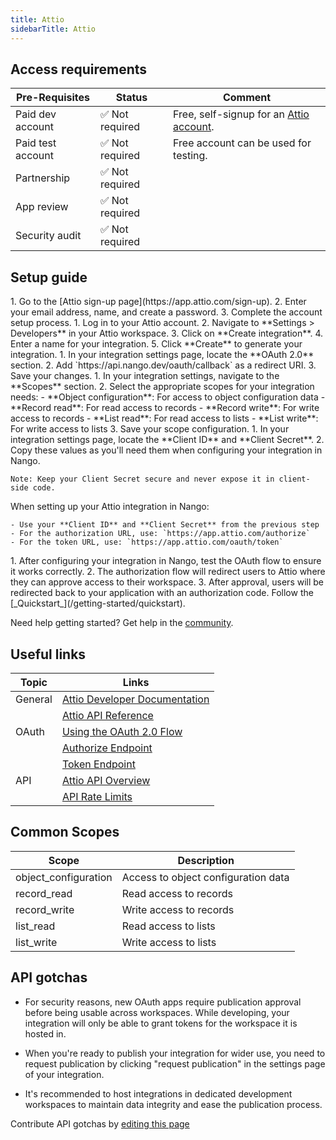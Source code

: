 ```yaml
---
title: Attio
sidebarTitle: Attio
---
```



<Overview />
<PreBuiltTooling />
<PreBuiltUseCases />

## Access requirements
| Pre-Requisites | Status | Comment|
| - | - | - |
| Paid dev account | ✅ Not required | Free, self-signup for an [Attio account](https://app.attio.com/sign-up). |
| Paid test account | ✅ Not required | Free account can be used for testing. |
| Partnership | ✅ Not required | |
| App review | ✅ Not required | |
| Security audit | ✅ Not required | |


## Setup guide

<Steps>
  <Step title="Create an Attio account">
    1. Go to the [Attio sign-up page](https://app.attio.com/sign-up).
    2. Enter your email address, name, and create a password.
    3. Complete the account setup process.
  </Step>
  <Step title="Create a new integration">
    1. Log in to your Attio account.
    2. Navigate to **Settings > Developers** in your Attio workspace.
    3. Click on **Create integration**.
    4. Enter a name for your integration.
    5. Click **Create** to generate your integration.
  </Step>
  <Step title="Configure OAuth settings">
    1. In your integration settings page, locate the **OAuth 2.0** section.
    2. Add `https://api.nango.dev/oauth/callback` as a redirect URI.
    3. Save your changes.
  </Step>
  <Step title="Configure integration scopes">
    1. In your integration settings, navigate to the **Scopes** section.
    2. Select the appropriate scopes for your integration needs:
       - **Object configuration**: For access to object configuration data
       - **Record read**: For read access to records
       - **Record write**: For write access to records
       - **List read**: For read access to lists
       - **List write**: For write access to lists
    3. Save your scope configuration.
  </Step>
  <Step title="Obtain your OAuth credentials">
    1. In your integration settings page, locate the **Client ID** and **Client Secret**.
    2. Copy these values as you'll need them when configuring your integration in Nango.
    
    Note: Keep your Client Secret secure and never expose it in client-side code.
  </Step>
  <Step title="Configure your integration in Nango">
    When setting up your Attio integration in Nango:
    
    - Use your **Client ID** and **Client Secret** from the previous step
    - For the authorization URL, use: `https://app.attio.com/authorize`
    - For the token URL, use: `https://app.attio.com/oauth/token`
  </Step>
  <Step title="Test the OAuth flow">
    1. After configuring your integration in Nango, test the OAuth flow to ensure it works correctly.
    2. The authorization flow will redirect users to Attio where they can approve access to their workspace.
    3. After approval, users will be redirected back to your application with an authorization code.
  </Step>
  <Step title="Next">
    Follow the [_Quickstart_](/getting-started/quickstart).
  </Step>
</Steps>

<Tip>Need help getting started? Get help in the [community](https://nango.dev/slack).</Tip>


## Useful links

| Topic | Links | 
| - | - | 
| General | [Attio Developer Documentation](https://developers.attio.com/docs) |
| | [Attio API Reference](https://developers.attio.com/reference) |
| OAuth | [Using the OAuth 2.0 Flow](https://developers.attio.com/reference/using-oauth) |
| | [Authorize Endpoint](https://developers.attio.com/reference/get_authorize) |
| | [Token Endpoint](https://developers.attio.com/reference/post_oauth-token) |
| API | [Attio API Overview](https://developers.attio.com/docs/introduction) |
| | [API Rate Limits](https://developers.attio.com/reference/rate-limits) |

## Common Scopes

| Scope | Description |
| ----- | ----------- |
| object_configuration | Access to object configuration data |
| record_read | Read access to records |
| record_write | Write access to records |
| list_read | Read access to lists |
| list_write | Write access to lists |

## API gotchas

- For security reasons, new OAuth apps require publication approval before being usable across workspaces. While developing, your integration will only be able to grant tokens for the workspace it is hosted in.

- When you're ready to publish your integration for wider use, you need to request publication by clicking "request publication" in the settings page of your integration.

- It's recommended to host integrations in dedicated development workspaces to maintain data integrity and ease the publication process.

<Note>Contribute API gotchas by [editing this page](https://github.com/nangohq/nango/tree/master/docs-v2/integrations/all/attio.mdx)</Note>
